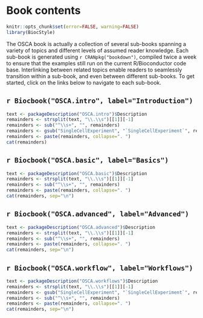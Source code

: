 # Book contents {-}

```r
knitr::opts_chunk$set(error=FALSE, warning=FALSE)
library(BiocStyle)
```

The OSCA book is actually a collection of several sub-books spanning a variety of topics and different levels of assumed reader knowledge.
Each sub-book is generated using `r CRANpkg("bookdown")`, compiled twice a week to ensure that the examples still run on the current R/Bioconductor code base.
Interlinking between related topics enable readers to seamlessly transition within a sub-book, and even between different sub-books.
To get started, click on the links below to navigate to each sub-book.

## `r Biocbook("OSCA.intro", label="Introduction")` {-}

```r
text <- packageDescription("OSCA.intro")$Description
remainders <- strsplit(text, "\\.\\s")[[1]][-1]
remainders <- sub("^\\s+", "", remainders)
remainders <- gsub("SingleCellExperiment", "`SingleCellExperiment`", remainders)
remainders <- paste(remainders, collapse=". ")
cat(remainders)
```

## `r Biocbook("OSCA.basic", label="Basics")` {-}

```r
text <- packageDescription("OSCA.basic")$Description
remainders <- strsplit(text, "\\.\\s")[[1]][-1]
remainders <- sub("^\\s+", "", remainders)
remainders <- paste(remainders, collapse=". ")
cat(remainders, sep="\n")
```

## `r Biocbook("OSCA.advanced", label="Advanced")` {-}

```r
text <- packageDescription("OSCA.advanced")$Description
remainders <- strsplit(text, "\\.\\s")[[1]][-1]
remainders <- sub("^\\s+", "", remainders)
remainders <- paste(remainders, collapse=". ")
cat(remainders, sep="\n")
```

## `r Biocbook("OSCA.workflow", label="Workflows")` {-}

```r
text <- packageDescription("OSCA.workflows")$Description
remainders <- strsplit(text, "\\.\\s")[[1]][-1]
remainders <- gsub("SingleCellExperiment", "`SingleCellExperiment`", remainders)
remainders <- sub("^\\s+", "", remainders)
remainders <- paste(remainders, collapse=". ")
cat(remainders, sep="\n")
```
